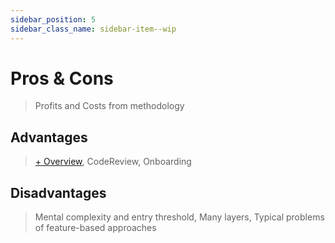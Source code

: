 ```yaml
---
sidebar_position: 5
sidebar_class_name: sidebar-item--wip
---
```



# Pros & Cons

<WIP ticket="145" />

> Profits and Costs from methodology

## Advantages

> [+ Overview](/docs/intro#overview), CodeReview, Onboarding


## Disadvantages

> Mental complexity and entry threshold, Many layers, Typical problems of feature-based approaches
